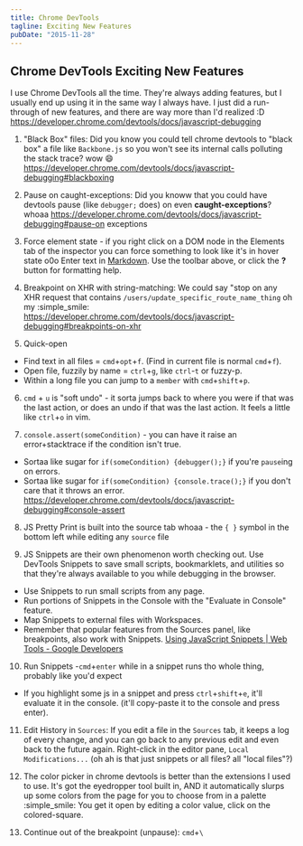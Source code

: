 ```yaml
---
title: Chrome DevTools
tagline: Exciting New Features
pubDate: "2015-11-28"
---
```


## Chrome DevTools Exciting New Features

I use Chrome DevTools all the time. They're always adding features, but I usually end up using it in the same way I always have. I just did a run-through of new features, and there are way more than I'd realized :D https://developer.chrome.com/devtools/docs/javascript-debugging

1. "Black Box" files: Did you know you could tell chrome devtools to "black box" a file like `Backbone.js` so you won't see its internal calls polluting the stack trace? wow :smile: https://developer.chrome.com/devtools/docs/javascript-debugging#blackboxing

2. Pause on caught-exceptions: Did you knoww that you could have devtools pause (like `debugger;` does) on even **caught-exceptions**? whoaa https://developer.chrome.com/devtools/docs/javascript-debugging#pause-on exceptions

3. Force element state - if you right click on a DOM node in the Elements tab of the inspector you can force something to look like it's in hover state o0o Enter text in [Markdown](http://daringfireball.net/projects/markdown/). Use the toolbar above, or click the **?** button for formatting help.

4. Breakpoint on XHR with string-matching: We could say "stop on any XHR request that contains `/users/update_specific_route_name_thing` oh my :simple_smile: https://developer.chrome.com/devtools/docs/javascript-debugging#breakpoints-on-xhr

5. Quick-open

- Find text in all files = `cmd`+`opt`+`f`. (Find in current file is normal `cmd`+`f`).
- Open file, fuzzily by name = `ctrl`+`g`, like `ctrl`-`t` or fuzzy-p.
- Within a long file you can jump to a `member` with `cmd`+`shift`+`p`.

6. `cmd` + `u` is "soft undo" - it sorta jumps back to where you were if that was the last action, or does an undo if that was the last action. It feels a little like `ctrl`+`o` in vim.

7. `console.assert(someCondition)` - you can have it raise an error+stacktrace if the condition isn't true.

- Sortaa like sugar for `if(someCondition) {debugger();}` if you're `pause`ing on errors.
- Sortaa like sugar for `if(someCondition) {console.trace();}` if you don't care that it throws an error. https://developer.chrome.com/devtools/docs/javascript-debugging#console-assert

8. JS Pretty Print is built into the source tab whoaa - the `{ }` symbol in the bottom left while editing any `source` file

9. JS Snippets are their own phenomenon worth checking out. Use DevTools Snippets to save small scripts, bookmarklets, and utilities so that they're always available to you while debugging in the browser.

- Use Snippets to run small scripts from any page.
- Run portions of Snippets in the Console with the "Evaluate in Console" feature.
- Map Snippets to external files with Workspaces.
- Remember that popular features from the Sources panel, like breakpoints, also work with Snippets. [Using JavaScript Snippets | Web Tools - Google Developers](https://developers.google.com/web/tools/chrome-devtools/debug/snippets/?hl=en)

10. Run Snippets -`cmd`+`enter` while in a snippet runs tho whole thing, probably like you'd expect

- If you highlight some js in a snippet and press `ctrl`+`shift`+`e`, it'll evaluate it in the console. (it'll copy-paste it to the console and press enter).

11. Edit History in `Sources`: If you edit a file in the `Sources` tab, it keeps a log of every change, and you can go back to any previous edit and even back to the future again. Right-click in the editor pane, `Local Modifications...` (oh ah is that just snippets or all files? all "local files"?)

12. The color picker in chrome devtools is better than the extensions I used to use. It's got the eyedropper tool built in, AND it automatically slurps up some colors from the page for you to choose from in a palette :simple_smile: You get it open by editing a color value, click on the colored-square.

13. Continue out of the breakpoint (unpause): `cmd`+`\`
